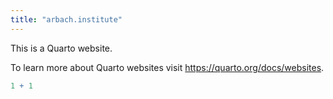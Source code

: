 ```yaml
---
title: "arbach.institute"
---
```


This is a Quarto website.

To learn more about Quarto websites visit <https://quarto.org/docs/websites>.

```r
1 + 1
```
